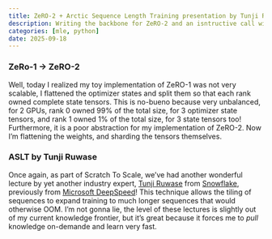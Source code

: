 ```yaml
---
title: ZeRO-2 + Arctic Sequence Length Training presentation by Tunji Ruwase from Snowflake
description: Writing the backbone for ZeRO-2 and an isntructive call with Tunji Ruwase from Snowflake introducing Arctic Sequence Length Training as part of S2S
categories: [mle, python]
date: 2025-09-18
---
```


### ZeRo-1 -> ZeRO-2

Well, today I realized my toy implementation of ZeRO-1 was not very scalable, I flattened the optimizer states and split them so that each rank owned complete state tensors. This is no-bueno because very unbalanced, for 2 GPUs, rank 0 owned 99% of the total size, for 3 optimizer state tensors, and rank 1 owned 1% of the total size, for 3 state tensors too! Furthermore, it is a poor abstraction for my implementation of ZeRO-2. Now I'm flattening the weights, and sharding the tensors themselves.

### ASLT by Tunji Ruwase

Once again, as part of Scratch To Scale, we've had another wonderful lecture by yet another industry expert, [Tunji Ruwase](https://www.snowflake.com/en/blog/authors/olatunji--tunji--ruwase/){target=_blank} from [Snowflake](https://www.snowflake.com/){target=_blank}, previously from [Microsoft DeepSpeed](https://www.deepspeed.ai){target=_blank}! This technique allows the tiling of sequences to expand training to much longer sequences that would otherwise OOM. I'm not gonna lie, the level of these lectures is slightly out of my current knowledge frontier, but it's great because it forces me to _pull_ knowledge on-demande and learn very fast.
